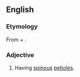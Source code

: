 ==English==

===Etymology===
From {{uder|en|grc|ἀκανθο-||spine|sc=polytonic}} + {{m|grc|πούς||foot|sc=polytonic}}.

===Adjective===
{{head|en|adjective}}

# {{lb|en|botany}} Having [[spinous]] [[petioles]].